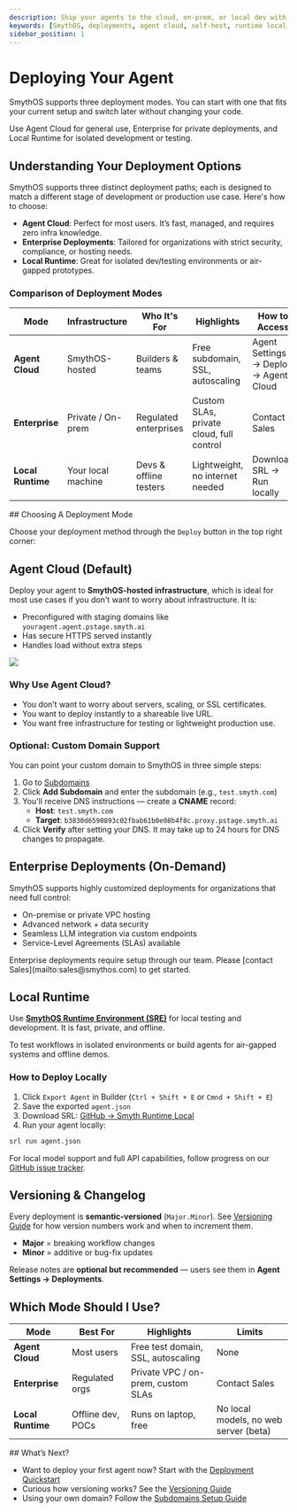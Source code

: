 ```yaml
---
description: Ship your agents to the cloud, on-prem, or local dev with version control and zero-downtime rollouts.
keywords: [SmythOS, deployments, agent cloud, self-host, runtime local, CI/CD]
sidebar_position: 1
---
```


# Deploying Your Agent

SmythOS supports three deployment modes. You can start with one that fits your current setup and switch later without changing your code.

<InfoCallout title="TL;DR">
Use Agent Cloud for general use, Enterprise for private deployments, and Local Runtime for isolated development or testing.
</InfoCallout>

<Spacer size="md" />

## Understanding Your Deployment Options

SmythOS supports three distinct deployment paths; each is designed to match a different stage of development or production use case. Here's how to choose:

- **Agent Cloud**: Perfect for most users. It’s fast, managed, and requires zero infra knowledge.
- **Enterprise Deployments**: Tailored for organizations with strict security, compliance, or hosting needs.
- **Local Runtime**: Great for isolated dev/testing environments or air-gapped prototypes.

<Spacer size="md" />

### Comparison of Deployment Modes

| Mode              | Infrastructure     | Who It's For           | Highlights                               | How to Access                         |
| ----------------- | ------------------ | ---------------------- | ---------------------------------------- | ------------------------------------- |
| **Agent Cloud**   | SmythOS-hosted     | Builders & teams       | Free subdomain, SSL, autoscaling         | Agent Settings → Deploy → Agent Cloud |
| **Enterprise**    | Private / On-prem  | Regulated enterprises  | Custom SLAs, private cloud, full control | Contact Sales                         |
| **Local Runtime** | Your local machine | Devs & offline testers | Lightweight, no internet needed          | Download SRL → Run locally            |

<Spacer size="md" />
## Choosing A Deployment Mode

Choose your deployment method through the `Deploy` button in the top right corner:

## Agent Cloud (Default)

Deploy your agent to **SmythOS-hosted infrastructure**, which is ideal for most use cases if you don't want to worry about infrastructure. It is:

* Preconfigured with staging domains like `youragent.agent.pstage.smyth.ai`
* Has secure HTTPS served instantly
* Handles load without extra steps

<Image src="/docs/img/agent_deployments/agent-cloud.jpg" />

### Why Use Agent Cloud?
- You don’t want to worry about servers, scaling, or SSL certificates.
- You want to deploy instantly to a shareable live URL.
- You want free infrastructure for testing or lightweight production use.

<Arcade src="https://demo.arcade.software/XsYTxEJvIx0uRY9nZqn1?embed&embed_mobile=tab&embed_desktop=inline&show_copy_link=true" title="Deployment | SmythOS" />

### Optional: Custom Domain Support

You can point your custom domain to SmythOS in three simple steps:

1. Go to [Subdomains](https://app.smythos.com/domains)
2. Click **Add Subdomain** and enter the subdomain (e.g., `test.smyth.com`)
3. You'll receive DNS instructions — create a **CNAME** record:
   - **Host**: `test.smyth.com`
   - **Target**: `b3830d6590893c02fbab61b0e08b4f8c.proxy.pstage.smyth.ai`
4. Click **Verify** after setting your DNS. It may take up to 24 hours for DNS changes to propagate.

<Spacer size="md" />

## Enterprise Deployments (On-Demand)

SmythOS supports highly customized deployments for organizations that need full control:

* On-premise or private VPC hosting
* Advanced network + data security
* Seamless LLM integration via custom endpoints
* Service-Level Agreements (SLAs) available

<WarningCallout title="Not Self-Service">
Enterprise deployments require setup through our team. Please [contact Sales](mailto:sales@smythos.com) to get started.
</WarningCallout>

<Spacer size="md" />

## Local Runtime

Use [**SmythOS Runtime Environment (SRE)**](/docs/agent-runtime/overview) for local testing and development. It is fast, private, and offline.

<InfoCallout title="When to Use Local Runtime">
To test workflows in isolated environments or build agents for air-gapped systems and offline demos.
</InfoCallout>

### How to Deploy Locally

1. Click `Export Agent` in Builder (`Ctrl + Shift + E` or `Cmnd + Shift + E`)
2. Save the exported `agent.json`
3. Download SRL: [GitHub → Smyth Runtime Local](https://github.com/Smyth-ai/smyth-runtime-local)
4. Run your agent locally:

```bash
srl run agent.json
```

<WarningCallout title="Local Runtime Limitations"> For local model support and full API capabilities, follow progress on our [GitHub issue tracker](https://github.com/SmythOS/smyth-runtime). </WarningCallout> 
<Spacer size="md" />

## Versioning & Changelog

Every deployment is **semantic-versioned** (`Major.Minor`). See [Versioning Guide](/docs/agent-deployments/versioning) for how version numbers work and when to increment them.

- **Major** = breaking workflow changes
- **Minor** = additive or bug-fix updates

Release notes are **optional but recommended** — users see them in **Agent Settings → Deployments**.

<Spacer size="md" />

## Which Mode Should I Use?

| Mode            | Best For         | Highlights                                | Limits                                      |
|----------------|------------------|-------------------------------------------|---------------------------------------------|
| **Agent Cloud**  | Most users       | Free test domain, SSL, autoscaling        | None                                        |
| **Enterprise**   | Regulated orgs   | Private VPC / on-prem, custom SLAs        | Contact Sales                               |
| **Local Runtime**| Offline dev, POCs| Runs on laptop, free                      | No local models, no web server (beta)       |
<Spacer size="md" />
## What’s Next?

- Want to deploy your first agent now? Start with the [Deployment Quickstart](/docs/agent-deployments/quickstart)
- Curious how versioning works? See the [Versioning Guide](/docs/agent-deployments/versioning)
- Using your own domain? Follow the [Subdomains Setup Guide](/docs/agent-deployments/subdomains)